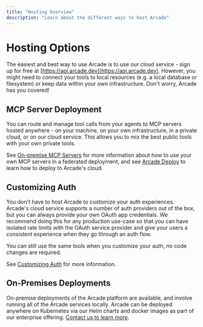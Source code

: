 ```yaml
---
title: "Hosting Overview"
description: "Learn about the different ways to host Arcade"
---
```


# Hosting Options

The easiest and best way to use Arcade is to use our cloud service - sign up for free at [https://api.arcade.dev](https://api.arcade.dev).  However, you might need to connect your tools to local resources (e.g. a local database or filesystem) or keep data within your own infrastructure.  Don't worry, Arcade has you covered!

## MCP Server Deployment

You can route and manage tool calls from your agents to MCP servers hosted anywhere - on your machine, on your own infrastructure, in a private cloud, or on our cloud service.  This allows you to mix the best public tools with your own private tools.

See [On-premise MCP Servers](/home/deployment/on-prem-mcp) for more information about how to use your own MCP servers in a federated deployment, and see [Arcade Deploy](/home/serve-tools/arcade-deploy) to learn how to deploy to Arcade's cloud.

## Customizing Auth

You don't have to host Arcade to customize your auth experiences. Arcade's cloud service supports a number of auth providers out of the box, but you can always provide your own OAuth app credentials. We recommend doing this for any production use-case so that you can have isolated rate limits with the OAuth service provider and give your users a consistent experience when they go through an auth flow.

You can still use the same tools when you customize your auth, no code changes are required.

See [Customizing Auth](/home/auth-providers) for more information.


## On-Premises Deployments

On-premise deployments of the Arcade platform are available, and involve running all of the Arcade services locally.  Arcade can be deployed anywhere on Kubernetes via our Helm charts and docker images as part of our enterprise offering.  [Contact us to learn more](/home/contact-us).
